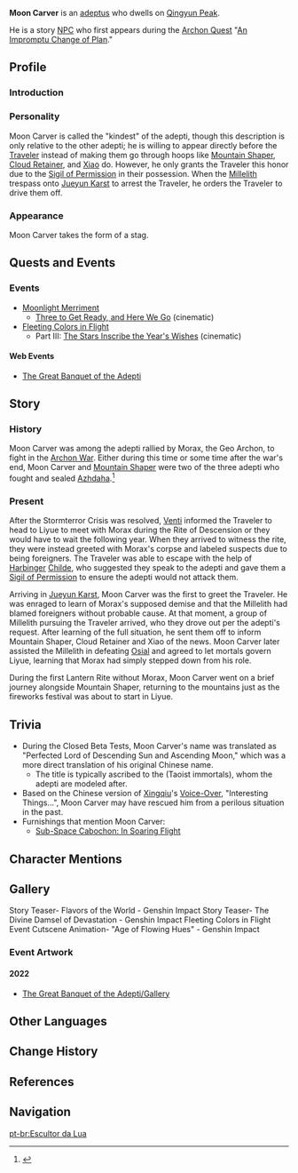 {{Character Infobox
|image            = NPC Moon Carver.png
|name             = Moon Carver
|region           = Liyue
|affiliation      = Adepti
|type             = Quest NPC
|voiceEN          = [https://www.zachaguilar.com/ Zach Aguilar]<ref>Twitter: [https://twitter.com/airzach/status/1399197540021538820 EN VA Self Announcement]</ref>
|voiceCN          = [https://zh.moegirl.org.cn/虞晓旭 Yu Xiaoxu (虞晓旭)]<ref>Weibo: [https://weibo.com/u/1323145252 CN VA Self Announcement]</ref>
|voiceKR          = [https://namu.wiki/w/박요한(성우 Park Yo-han (박요한)]<ref>YouTube: [https://youtu.be/YwBS-ag8C-U KR VA Self Announcement]</ref>
}}
'''Moon Carver''' {{Lang|zh=削月築阳真君|zh_rm=Xuēyuè Zhúyáng Zhēnjūn}} is an [[adeptus]] who dwells on [[Qingyun Peak]].

He is a story [[NPC]] who first appears during the [[Archon Quest]] "[[An Impromptu Change of Plan]]."

==Profile==
===Introduction===
{{Quote
|Moon Carver, disciple of [[Rex Lapis]]. The kindest adeptus amongst all, in the manifestation of a stag.
|Stone tablet on Qingyun Peak.
}}

===Personality===
Moon Carver is called the "kindest" of the adepti, though this description is only relative to the other adepti; he is willing to appear directly before the [[Traveler]] instead of making them go through hoops like [[Mountain Shaper]], [[Cloud Retainer]], and [[Xiao]] do. However, he only grants the Traveler this honor due to the [[Sigil of Permission]] in their possession. When the [[Millelith]] trespass onto [[Jueyun Karst]] to arrest the Traveler, he orders the Traveler to drive them off.

===Appearance===
Moon Carver takes the form of a stag.

==Quests and Events==
{{Quest Appearances}}

===Events===
* [[Moonlight Merriment]]
** [[Three to Get Ready, and Here We Go]] (cinematic)
* [[Fleeting Colors in Flight]]
** Part III: [[The Stars Inscribe the Year's Wishes]] (cinematic)

====Web Events====
* [[The Great Banquet of the Adepti]]

==Story==
===History===
Moon Carver was among the adepti rallied by Morax, the Geo Archon, to fight in the [[Archon War]]. Either during this time or some time after the war's end, Moon Carver and [[Mountain Shaper]] were two of the three adepti who fought and sealed [[Azhdaha]].<ref>{{Ref/HEO|Hidden in Nameless Treasures}}</ref>

===Present===
After the Stormterror Crisis was resolved, [[Venti]] informed the Traveler to head to Liyue to meet with Morax during the Rite of Descension or they would have to wait the following year. When they arrived to witness the rite, they were instead greeted with Morax's corpse and labeled suspects due to being foreigners. The Traveler was able to escape with the help of [[Eleven Fatui Harbingers|Harbinger]] [[Tartaglia|Childe]], who suggested they speak to the adepti and gave them a [[Sigil of Permission]] to ensure the adepti would not attack them.

Arriving in [[Jueyun Karst]], Moon Carver was the first to greet the Traveler. He was enraged to learn of Morax's supposed demise and that the Millelith had blamed foreigners without probable cause. At that moment, a group of Millelith pursuing the Traveler arrived, who they drove out per the adepti's request. After learning of the full situation, he sent them off to inform Mountain Shaper, Cloud Retainer and Xiao of the news. Moon Carver later assisted the Millelith in defeating [[Osial]] and agreed to let mortals govern Liyue, learning that Morax had simply stepped down from his role.

During the first Lantern Rite without Morax, Moon Carver went on a brief journey alongside Mountain Shaper, returning to the mountains just as the fireworks festival was about to start in Liyue.

==Trivia==
* During the Closed Beta Tests, Moon Carver's name was translated as "Perfected Lord of Descending Sun and Ascending Moon," which was a more direct translation of his original Chinese name.
** The title {{Lang|"Perfected Lord"|zh=真君|zh_rm=Zhēnjūn}} is typically ascribed to the {{w|Xian (Taoism)|''xian''}} (Taoist immortals), whom the adepti are modeled after.
* Based on the Chinese version of [[Xingqiu]]'s [[Xingqiu/Voice-Overs|Voice-Over]], "Interesting Things...", Moon Carver may have rescued him from a perilous situation in the past.
* Furnishings that mention Moon Carver:
** [[Sub-Space Cabochon: In Soaring Flight]]

==Character Mentions==
{{Character Mentions}}

==Gallery==
<gallery hideaddbutton="true" captionalign="center">
Story Teaser- Flavors of the World - Genshin Impact
Story Teaser- The Divine Damsel of Devastation - Genshin Impact
Fleeting Colors in Flight Event Cutscene Animation- "Age of Flowing Hues" - Genshin Impact
</gallery>
===Event Artwork===
====2022====
*[[The Great Banquet of the Adepti/Gallery]]<!--2021-01-29-->

==Other Languages==
{{Other Languages
|en      = Moon Carver
|zhs     = 削月筑阳真君
|zhs_rm  = Xuēyuè Zhúyáng Zhēnjūn
|zht     = 削月築陽真君
|zht_rm  = Xuēyuè Zhúyáng Zhēnjūn
|zh_tl   = The Perfected Lord who Carves the Moon and Builds the Sun
|ja      = {{Rubi|削|さく|月|げつ|築|ちく|陽|よう|真|しん|君|くん}}
|ja_rm   = Sakugetsu Chikuyou Shinkun
|ja_tl   = The Perfected Lord who Carves the Moon and Builds the Sun{{Sino|ja}}
|ko      = 소월축양진군
|ko_rm   = Sowolchukyangjin'gun
|ko_tl   = The Perfected Lord who Carves the Moon and Builds the Sun{{Sino|ko}}
|es      = Escultor de la Luna
|es_tl   = Carver of the Moon
|fr      = Grave-Lune
|fr_tl   = Moon Carver
|ru      = Владыка Лун
|ru_tl   = Moon Sovereign
|th      = จ้าวดับจันทร์ตะวันฉาย
|th_rm   = Chao Dap Chantha Tawan Chai
|th_tl   = 
|vi      = {{tt|Tước Nguyệt Trúc Dương Chân Quân|削月筑阳真君}}
|vi_tl   = The Perfected Lord who Carves the Moon and Builds the Sun{{Sino|vi}}
|de      = Fürst des untergehenden Mondes und der aufgehenden Sonne
|de_tl   = Prince of the setting moon and the rising sun
|id      = Moon Carver
|pt      = Escultor da Lua
|pt_tl   = 
}}

==Change History==
{{Change History|1.0}}

==References==
{{Reflist}}

==Navigation==
{{Faction Navbox}}

[[pt-br:Escultor da Lua]]